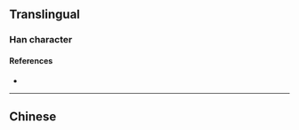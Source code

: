{{also|豈}}
{{character info/new}}
==Translingual==

===Han character===
{{Han char|rn=46|rad=山|as=03|sn=6|four=|canj=USU|ids=⿱山己}}

====References====
* {{Han ref|kx=0307.271|hdz=10762.020|uh=5C82|ud=23682}}

----

==Chinese==
{{zh-see|豈}}